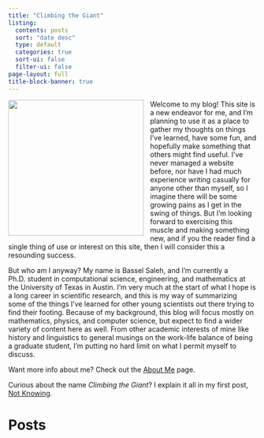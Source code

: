 ```yaml
---
title: "Climbing the Giant"
listing:
  contents: posts
  sort: "date desc"
  type: default
  categories: true
  sort-ui: false
  filter-ui: false
page-layout: full
title-block-banner: true
---
```


<img src="images/firepic.png" width=275 ALIGN="left" style="padding-right: 10px; padding-bottom: 10px;"/>
Welcome to my blog! This site is a new endeavor for me, and I'm planning to use it as a place to gather my thoughts on things I've learned, have some fun, and hopefully make something that others might find useful. I've never managed a website before, nor have I had much experience writing casually for anyone other than myself, so I imagine there will be some growing pains as I get in the swing of things. But I'm looking forward to exercising this muscle and making something new, and if you the reader find a single thing of use or interest on this site, then I will consider this a resounding success.

But who am I anyway? My name is Bassel Saleh, and I'm currently a Ph.D. student in computational science, engineering, and mathematics at the University of Texas in Austin. I'm very much at the start of what I hope is a long career in scientific research, and this is my way of summarizing some of the things I've learned for other young scientists out there trying to find their footing. Because of my background, this blog will focus mostly on mathematics, physics, and computer science, but expect to find a wider variety of content here as well. From other academic interests of mine like history and linguistics to general musings on the work-life balance of being a graduate student, I'm putting no hard limit on what I permit myself to discuss.

Want more info about me? Check out the [About Me](/about.qmd) page.

Curious about the name *Climbing the Giant*? I explain it all in my first post, [Not Knowing](/posts/not-knowing/2021-05-09-not-knowing.md).

# Posts
